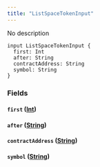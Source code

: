 ```yaml
---
title: "ListSpaceTokenInput"
---
```


No description

```
input ListSpaceTokenInput {
  first: Int
  after: String
  contractAddress: String
  symbol: String
}

```

### Fields[](#fields "Direct link to heading")

#### `first` ([Int](/developer/graphql-api/references/scalars/int))[](#first-int "Direct link to heading")

#### `after` ([String](/developer/graphql-api/references/scalars/string))[](#after-string "Direct link to heading")

#### `contractAddress` ([String](/developer/graphql-api/references/scalars/string))[](#contractaddress-string "Direct link to heading")

#### `symbol` ([String](/developer/graphql-api/references/scalars/string))[](#symbol-string "Direct link to heading")